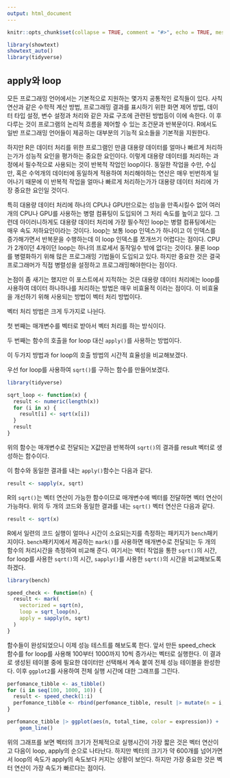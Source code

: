 ```yaml
---
output: html_document
---
```


```r
knitr::opts_chunk$set(collapse = TRUE, comment = "#>", echo = TRUE, message = FALSE, warning = FALSE)

library(showtext)
showtext_auto()
library(tidyverse)
```

## apply와 loop

모든 프로그래밍 언어에서는 기본적으로 지원하는 몇가지 공통적인 로직들이 있다. 사칙연산과 같은 수학적 계산 방법, 프로그래밍 결과를 표시하기 위한 화면 제어 방법, 데이터 타입 설정, 변수 설정과 처리와 같은 자료 구조에 관련된 방법등이 이에 속한다. 이 후 다루는 것이 프로그램의 논리적 흐름을 제어할 수 있는 조건문과 반복문이다. R에서도 일반 프로그래밍 언어들이 제공하는 대부분의 기능적 요소들을 기본적을 지원한다. 

하지만 R은 데이터 처리를 위한 프로그램인 만큼 대용량 데이터를 얼마나 빠르게 처리하는가가 성능적 요인을 평가하는 중요한 요인이다. 이렇게 대용량 데이터를 처리하는 과정에서 필수적으로 사용되는 것이 반복적 작업인 loop이다. 동일한 작업을 수만, 수십만, 혹은 수억개의 데이터에 동일하게 적용하여 처리해야하는 연산은 매우 빈번하게 일어나기 때문에 이 반복적 작업을 얼마나 빠르게 처리하는가가 대용량 데이터 처리에 가장 중요한 요인일 것이다. 

특히 대용량 데이터 처리에 하나의 CPU나 GPU만으로는 성능을 만족시킬수 없어 여러개의 CPU나 GPU를 사용하는 병렬 컴퓨팅이 도입되어 그 처리 속도를 높이고 있다. 그런데 아이러니하게도 대용량 데이터 처리에 가장 필수적인 loop는 병렬 컴퓨팅에서는 매우 속도 저하요인이라는 것이다. loop는 보통 loop 인덱스가 하나이고 이 인덱스를 증가해가면서 반복문을 수행하는데 이 loop 인덱스를 쪼개쓰기 어렵다는 점이다. CPU가 2개이던 4개이던 loop는 하나의 프로세서 동작일수 밖에 없다는 것이다. 물론 loop를 병렬화하기 위해 많은 프로그래밍 기법들이 도입되고 있다. 하지만 중요한 것은 결국 프로그래머가 직접 병렬성을 설정하고 프로그래밍해야한다는 점이다. 

논점이 좀 새기는 했지만 이 포스트에서 지적하는 것은 대용량 데이터 처리에는 loop를 사용하여 데이터 하나하나를 처리하는 방법은 매우 비효율적 이라는 점이다. 이 비효율을 개선하기 위해 사용되는 방법이 벡터 처리 방법이다.

벡터 처리 방법은 크게 두가지로 나뉜다. 

첫 번째는 매개변수를 벡터로 받아서 벡터 처리를 하는 방식이다. 

두 번째는 함수의 호출을 for loop 대신 `apply()`를 사용하는 방법이다. 

이 두가지 방법과 for loop의 호출 방법의 시간적 효율성을 비교해보겠다. 

우선 for loop를 사용하여 `sqrt()`를 구하는 함수를 만들어보겠다. 

```r
library(tidyverse)

sqrt_loop <- function(x) {
  result <- numeric(length(x))
  for (i in x) {
    result[i] <- sqrt(x[i])
  }
  result
}


```

위의 함수는 매개변수로 전달되는 X값만큼 반복하여 `sqrt()`의 결과를 result 벡터로 생성하는 함수이다. 

이 함수와 동일한 결과를 내는 `apply()`함수는 다음과 같다. 

```r
result <- sapply(x, sqrt)

```


R의 `sqrt()`는 벡터 연산이 가능한 함수이므로 매개변수에 벡터를 전달하면 벡터 연산이 가능하다. 위의 두 개의 코드와 동일한 결과를 내는 `sqrt()` 벡터 연산은 다음과 같다. 

```r
result <- sqrt(x)
```

R에서 일련의 코드 실행이 얼마나 시간이 소요되는지를 측정하는 패키지가 `bench`패키지이다. `bench`패키지에서 제공하는 `mark()`를 사용하면 매개변수로 전달되는 두 개의 함수의 처리시간을 측정하여 비교해 준다. 여기서는 벡터 작업을 통한 `sqrt()`의 시간, for loop를 사용한 `sqrt()`의 시간, `sapply()`를 사용한 `sqrt()`의 시간을 비교해보도록 하겠다. 

```r
library(bench)

speed_check <- function(n) {
  result <- mark(
    vectorized = sqrt(n),
    loop = sqrt_loop(n),
    apply = sapply(n, sqrt)
  )
}

```


함수들이 완성되었으니 이제 성능 테스트를 해보도록 한다. 앞서 만든 speed_check 함수를 for loop를 사용해 100부터 1000까지  10씩 증가사는 벡터로 실행한다. 이 결과로 생성된 테이블 중에 필요한 데이터만 선택해서 계속 붙여 전체 성능 테이블을 완성한다. 이후 `ggplot2`를 사용하여 전체 실행 시간에 대한 그래프를 그린다.    

```r
perfomance_tibble <- as_tibble()
for (i in seq(100, 1000, 10)) {
  result <- speed_check(1:i)
  perfomance_tibble <- rbind(perfomance_tibble, result |> mutate(n = i, expression = names(expression)) |> select(n, 1:9))
}

perfomance_tibble |> ggplot(aes(n, total_time, color = expression)) +
    geom_line()
```


위의 그래프를 보면 벡터의 크기가 전체적으로 실행시간이 가장 짧은 것은 벡터 연산이고 다음이 loop, apply의 순으로 나타난다. 하지만 벡터의 크기가 약 600개를 넘어가면서 loop의 속도가 apply의 속도보다 커지는 상황이 보인다. 하지만 가장 중요한 것은 벡터 연산이 가장 속도가 빠르다는 점이다. 
